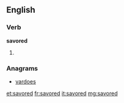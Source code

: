 ==English==

===Verb===
'''savored'''

# {{past of|savor}}

===Anagrams===
* [[vardoes#English|vardoes]]

[[et:savored]]
[[fr:savored]]
[[it:savored]]
[[mg:savored]]
